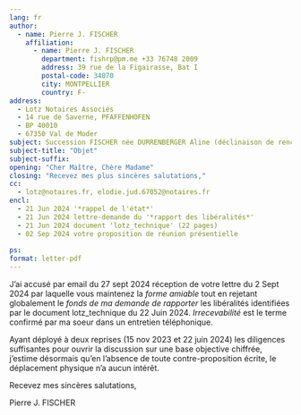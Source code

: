 ```yaml
---
lang: fr
author:
  - name: Pierre J. FISCHER
    affiliation:
      - name: Pierre J. FISCHER
        department: fishrp@pm.me +33 76748 2009
        address: 39 rue de la Figairasse, Bat I
        postal-code: 34070
        city: MONTPELLIER
        country: F-
address:
  - Lotz Notaires Associés
  - 14 rue de Saverne, PFAFFENHOFEN
  - BP 40010
  - 67350 Val de Moder
subject: Succession FISCHER née DURRENBERGER Aline (déclinaison de rencontre présentielle)
subject-title: "Objet"
subject-suffix: 
opening: "Cher Maître, Chère Madame"
closing: "Recevez mes plus sincères salutations,"
cc:
  - lotz@notaires.fr, elodie.jud.67052@notaires.fr
encl:
  - 21 Jun 2024 '*rappel de l'état*'
  - 21 Jun 2024 lettre-demande du '*rapport des libéralités*'
  - 21 Jun 2024 document 'lotz_technique' (22 pages)
  - 02 Sep 2024 votre proposition de réunion présentielle
  
ps: 
format: letter-pdf
---
```


J'ai accusé par email du 27 sept 2024 réception de votre lettre du 2 Sept 2024 par laquelle vous maintenez la *forme amiable* tout en rejetant globalement le *fonds de ma demande de rapporter* les libéralités identifiées par le document lotz_technique du 22 Juin 2024. *Irrecevabilité* est le terme confirmé par ma soeur dans un entretien téléphonique.

Ayant déployé à deux reprises (15 nov 2023 et 22 juin 2024) les diligences suffisantes pour ouvrir la discussion sur une base objective chiffrée, j'estime désormais qu'en l'absence de toute contre-proposition écrite, le déplacement physique n'a aucun intérêt.

Recevez mes sincères salutations,

Pierre J. FISCHER
